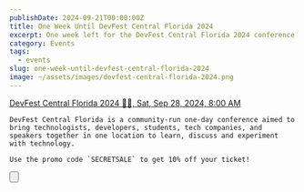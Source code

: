 ```yaml
---
publishDate: 2024-09-21T00:00:00Z
title: One Week Until DevFest Central Florida 2024
excerpt: One week left for the DevFest Central Florida 2024 conference. Get your tickets now!
category: Events
tags:
  - events
slug: one-week-until-devfest-central-florida-2024
image: ~/assets/images/devfest-central-florida-2024.png
---
```



[DevFest Central Florida 2024 🎢🏰, Sat, Sep 28, 2024, 8:00 AM](https://www.eventbrite.com/e/devfest-florida-2024-tickets-935541117667?aff=spacecoastdevs) 
    
    DevFest Central Florida is a community-run one-day conference aimed to bring technologists, developers, students, tech companies, and speakers together in one location to learn, discuss and experiment with technology.

    Use the promo code `SECRETSALE` to get 10% off your ticket!

  <Button
    text="Buy a Ticket!"
    variant="primary"
    target="_blank"
    class="not-prose"
    icon="tabler:square-rounded-arrow-right"
    href="https://www.eventbrite.com/e/devfest-florida-2024-tickets-935541117667?aff=spacecoastdevs"
  />
